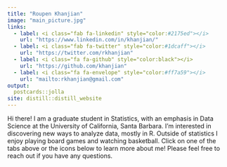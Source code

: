 ```yaml
---
title: "Roupen Khanjian"
image: "main_picture.jpg"
links:
  - label: <i class="fab fa-linkedin" style="color:#2175ed"></i>
    url: "https://www.linkedin.com/in/khanjian/"
  - label: <i class="fab fa-twitter" style="color:#1dcaff"></i>
    url: "https://twitter.com/rkhanjian"
  - label: <i class="fa fa-github" style="color:black"></i> 
    url: "https://github.com/khanjian"
  - label: <i class="fa fa-envelope" style="color:#ff7a59"></i>
    url: "mailto:rkhanjian@gmail.com"
output:
  postcards::jolla
site: distill::distill_website  
---
```

 
Hi there! I am a graduate student in Statistics, with an emphasis in Data Science at the University of California, Santa Barbara. I'm interested in discovering new ways to analyze data, mostly in R. Outside of statistics I enjoy playing board games and watching basketball. Click on one of the tabs above or the icons below to learn more about me! Please feel free to reach out if you have any questions.